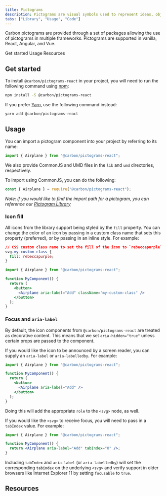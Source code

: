 ```yaml
---
title: Pictograms
description: Pictograms are visual symbols used to represent ideas, objects, or narratives at a glance. They work well in presentations and marketing communications.
tabs: ["Library", "Usage", "Code"]
---
```


<PageDescription>

Carbon pictograms are provided through a set of packages allowing the use of pictograms in multiple frameworks. Pictograms are supported in vanilla, React, Angular, and Vue.

</PageDescription>

<AnchorLinks>

<AnchorLink>Get started</AnchorLink>
<AnchorLink>Usage</AnchorLink>
<AnchorLink>Resources</AnchorLink>

</AnchorLinks>

## Get started

To install `@carbon/pictograms-react` in your project, you will need to run the
following command using [npm](https://www.npmjs.com/):

```bash
npm install -S @carbon/pictograms-react
```

If you prefer [Yarn](https://yarnpkg.com/en/), use the following command
instead:

```bash
yarn add @carbon/pictograms-react
```

## Usage

You can import a pictogram component into your project by referring to its name:

```jsx
import { Airplane } from "@carbon/pictograms-react";
```

We also provide CommonJS and UMD files in the `lib` and `umd` directories,
respectively.

To import using CommonJS, you can do the following:

```js
const { Airplane } = require("@carbon/pictograms-react");
```

_Note: if you would like to find the import path for a pictogram, you can
reference our
[Pictogram Library](https://www.carbondesignsystem.com/guidelines/pictograms/library)_

### Icon fill

All icons from the library support being styled by the `fill` property. You can
change the color of an icon by passing in a custom class name that sets this
property (preferred), or by passing in an inline style. For example:

```css
// CSS custom class name to set the fill of the icon to `rebeccapurple`
svg.my-custom-class {
  fill: rebeccapurple;
}
```

```jsx
import { Airplane } from "@carbon/pictograms-react";

function MyComponent() {
  return (
    <button>
      <Airplane aria-label="Add" className="my-custom-class" />
    </button>
  );
}
```

### Focus and `aria-label`

By default, the icon components from `@carbon/pictograms-react` are treated as
decorative content. This means that we set `aria-hidden="true"` unless certain
props are passed to the component.

If you would like the icon to be announced by a screen reader, you can supply an
`aria-label` or `aria-labelledby`. For example:

```jsx
import { Airplane } from "@carbon/pictograms-react";

function MyComponent() {
  return (
    <button>
      <Airplane aria-label="Add" />
    </button>
  );
}
```

Doing this will add the appropriate `role` to the `<svg>` node, as well.

If you would like the `<svg>` to receive focus, you will need to pass in a
`tabIndex` value. For example:

```jsx
import { Airplane } from "@carbon/pictograms-react";

function MyComponent() {
  return <Airplane aria-label="Add" tabIndex="0" />;
}
```

Including `tabIndex` and `aria-label` (or `aria-labelledby`) will set the
corresponding `tabindex` on the underlying `<svg>` and verify support in older
browsers like Internet Explorer 11 by setting `focusable` to `true`.

## Resources

<Row className="resource-card-group">
  <Column colMd={4} colLg={4} noGutterSm>
    <ResourceCard
      subTitle="Carbon pictograms package"
      href="https://github.com/carbon-design-system/carbon/blob/master/packages/pictograms-react"
    >

<MdxIcon name="bee" />

  </ResourceCard>
  </Column>
</Row>
